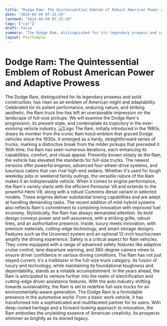 ```yaml
---
title: "Dodge Ram: The Quintessential Emblem of Robust American Power and Adaptive Prowess"
date: "2024-04-09 07:15:20"
lastmod: "2024-04-09 07:15:20"
tags: ["car"]
draft: false
summary: "The Dodge Ram, distinguished for its legendary prowess and solid construction, has risen as an emblem of American might and adaptability. Celebrated for its potent performance, enduring nature, and striking aesthetic, the Ram truck line has left an uneraseable impression on the landscape of full-size pickups. We will examine the Dodge Ram's progression, its present state, and contemplate its trajectory in the ever-evolving vehicle industry."
layout: PostSimple
---
```

# Dodge Ram: The Quintessential Emblem of Robust American Power and Adaptive Prowess
The Dodge Ram, distinguished for its legendary prowess and solid construction, has risen as an emblem of American might and adaptability. Celebrated for its potent performance, enduring nature, and striking aesthetic, the Ram truck line has left an uneraseable impression on the landscape of full-size pickups. We will examine the Dodge Ram's progression, its present state, and contemplate its trajectory in the ever-evolving vehicle industry.
<img alt="Logo" class="lazyImg" data-src="https://cdn.seniorsselection.com/src_image/322258a45807721cf90c69be7b8f8299.webp" src="/statics/image/loading.webp"/>
The Ram, initially introduced in the 1980s, draws its moniker from the iconic Ram hood emblem that graced Dodge vehicles since the 1930s. It emerged as a hardy, straightforward series of trucks, marking a distinctive break from the milder pickups that preceded it. With time, the Ram has seen numerous iterations, each enhancing its capabilities, comfort, and visual appeal.
Presently known simply as the Ram, the vehicle has elevated the standards for full-size trucks. The newest versions offer powerful engines, advanced four-wheel-drive systems, and luxurious cabins that can rival high-end sedans. Whether it's used for tough weekday jobs or weekend family outings, the versatile nature of the Ram makes it an indispensable vehicle.
When it comes to engine performance, the Ram's variety starts with the efficient Pentastar V6 and extends to the powerful Hemi V8, along with a robust Cummins diesel variant in selected models. These engines deliver substantial towing capabilities and are adept at handling demanding tasks. The recent addition of mild-hybrid systems also reflects Ram's commitment to combining innovation with improved fuel economy.
Stylistically, the Ram has always demanded attention. Its bold design conveys power and self-assurance, with a striking grille, robust lines, and an authoritative presence. Inside, luxury meets innovation, with premium materials, cutting-edge technology, and smart storage designs. Features such as the Uconnect system and an optional 12-inch touchscreen amplify the driving experience.
Safety is a critical aspect for Ram vehicles. They come equipped with a range of advanced safety features like adaptive cruise control, lane departure warning, and 360-degree camera views to ensure driver confidence in various driving conditions.
The Ram has not just stayed current; it's a trailblazer in the full-size truck category. Its fusion of luxury and technology, while maintaining its foundational toughness and dependability, stands as a notable accomplishment.
In the years ahead, the Ram is anticipated to venture further into the realm of electrification and cutting-edge driver assistance features. With the auto industry shifting towards sustainability, the Ram is set to redefine full-size trucks for an environmentally-aware generation.
The Dodge Ram is a formidable presence in the automotive world. From a basic work vehicle, it has transformed into a sophisticated and multifaceted partner for its users. With deep-rooted heritage and a forward-looking approach to innovation, the Ram embodies the unyielding essence of American creativity. Its prospects shimmer as brightly as its storied legacy.
        
